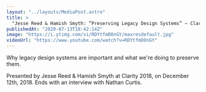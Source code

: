 ```yaml
---
layout: "../layouts/MediaPost.astro"
title: >
  "Jesse Reed & Hamish Smyth: ”Preserving Legacy Design Systems” — Clarity 2018"
publishedAt: "2020-07-13T18:42:14Z"
image: "https://i.ytimg.com/vi/RDYtfmDOnGY/maxresdefault.jpg"
videoUrl: "https://www.youtube.com/watch?v=RDYtfmDOnGY"
---
```


Why legacy design systems are important and what we're doing to preserve them.

Presented by Jesse Reed & Hamish Smyth at Clarity 2018, on December 12th, 2018. Ends with an interview with Nathan Curtis.
